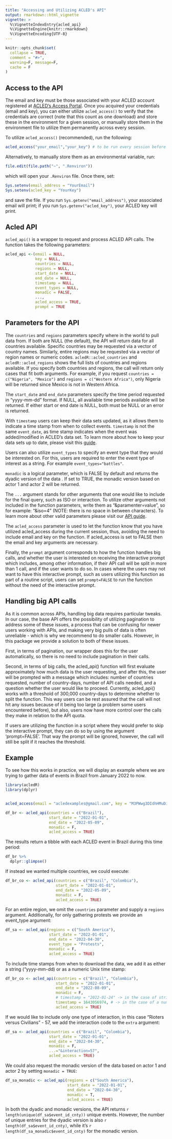 ```yaml
---
title: "Accessing and Utilizing ACLED's API"
output: rmarkdown::html_vignette
vignette: >
  %\VignetteIndexEntry{acled_api}
  %\VignetteEngine{knitr::rmarkdown}
  %\VignetteEncoding{UTF-8}
---
```


```r
knitr::opts_chunk$set(
  collapse = TRUE,
  comment = "#>",
  warning=F, message=F,
  cache = F
)
```

<!-- The workflow of this package is as follows: -->

<!--   1. Validate and store your credentials with acled_access(). -->

<!--   2. Download data with acled_api(). -->

<!--   3. (Optional) Transform your data from wide form (dyadic) to long form (monadic) with acled_transform(). -->

<!--   4. (Optional) Do some basic statistics with generate_counts() and generate_movers().  -->

## Access to the API

The email and key must be those associated with your ACLED account registered at [ACLED's Access Portal](developer.acleddata.com). Once you acquired your credentials (email and key), you can either utilize `acled_access()` to verify that the credentials are correct (note that this count as one download) and store these in the environment for a given session, or manually store them in the environment file to utilize them permanently across every session.

To utilize `acled_access()` (recommended), run the following:

```r
acled_access("your_email","your_key") # to be run every session before doing an API call. 
```

Alternatively, to manually store them as an environmental variable, run:

```r
file.edit(file.path("~", ".Renviron"))
```

which will open your `.Renviron` file. Once there, set:

```r
Sys.setenv(email_address = "YourEmail")
Sys.setenv(acled_key = "YourKey")
```

and save the file. If you run `Sys.getenv("email_address")`, your associated email will print; if you run `Sys.getenv("acled_key")`, your ACLED key will print.

## Acled API

`acled_api()` is a wrapper to request and process ACLED API calls. The function takes the following parameters:

```r
acled_api <-(email = NULL,
             key = NULL,
             countries = NULL,
             regions = NULL,
             start_date = NULL,
             end_date = NULL,
             timestamp = NULL,
             event_types = NULL,
             monadic = FALSE,
             ...,
             acled_access = TRUE,
             prompt = TRUE
```

## Parameters for the API

The `countries` and `regions` parameters specify where in the world to pull data from. If both are NULL (the default), the API will return data for all countries available. Specific countries may be requested via a vector of country names. Similarly, entire regions may be requested via a vector of region names or numeric codes. `acledR::acled_countries` and `acledR::acled_regions` shows the full lists of countries and regions available. If you specify both countries and regions, the call will return only cases that fit both arguments. For example, if you request `countries = c("Nigeria", "Mexico")` and `regions = c("Western Africa")`, only Nigeria will be returned since Mexico is not in Western Africa.

The `start_date` and `end_date` parameters specify the time period requested in "yyyy-mm-dd" format. If NULL, all available time periods available will be returned. If either start or end date is NULL, both must be NULL or an error is returned.

With `timestamp` users can keep their data sets updated, as it allows them to indicate a time stamp from when to collect events. `timestamp` is not the same `event_date`, as time stamp indicates when the event was added/modified in ACLED's data set. To learn more about how to keep your data sets up to date, please visit this [guide](https://acleddata.com/acleddatanew/wp-content/uploads/dlm_uploads/2019/07/ACLED_Timestamp-Memo_Methodology-Note_6.2019.pdf).

Users can also utilize `event_types` to specify an event type that they would be interested on. For this, users are required to enter the event type of interest as a string. For example `event_types="battles"`.

`monadic` is a logical parameter, which is FALSE by default and returns the dyadic version of the data . If set to TRUE, the monadic version based on actor 1 and actor 2 will be returned.

The `...` argument stands for other arguments that one would like to include for the final query, such as ISO or interaction. To utilize other arguments not included in the function parameters, write them as "&paramenter=value", so for example: "&iso=4" (NOTE: there is no space in between characters). To learn more about other valid parameters please visit our [API guide](https://acleddata.com/acleddatanew//wp-content/uploads/dlm_uploads/2021/11/API-User-Guide_Feb2022.pdf).

The `acled_access` parameter is used to let the function know that you have utilized acled_access during the current session, thus, avoiding the need to include email and key on the function. If acled_access is set to FALSE then the email and key arguments are necessary.

Finally, the `prompt` argument corresponds to how the function handles big calls, and whether the user is interested on receiving the interactive prompt which includes, among other information, if their API call will be split in more than 1 call, and if the user wants to do so. In cases where the users may not want to have this interactive prompt, such as users utilizing this function as part of a routine script, users can set `prompt=FALSE` to run the function without the need of the interactive prompt. 

## Handling big API calls

As it is common across APIs, handling big data requires particular tweaks. In our case, the base API offers the possibility of utilizing pagination to address some of these issues, a process that can be confusing for newer users working with APIs, and making very big pulls of data is often unreliable - which is why we recommend to do smaller calls. However, in this package we provide a solution to both of these issues.

First, in terms of pagination, our wrapper does this for the user automatically, so there is no need to include pagination in their calls. 

Second, in terms of big calls, the acled_api() function will first evaluate approximately how much data is the user requesting, and after this, the user will be prompted with a message which includes: number of countries requested, number of country-days, number of API calls needed, and a question whether the user would like to proceed. Currently, acled_api() works with a threshold of 300,000 country-days to determine whether to split the function. This way users can be rest assured that the call will not hit any issues because of it being too large (a problem some users encountered before), but also, users now have more control over the calls they make in relation to the API quota. 

If users are utilizing the function in a script where they would prefer to skip the interactive prompt, they can do so by using the argument 'prompt=FALSE'. That way the prompt will be ignored, however, the call will still be split if it reaches the threshold. 


## Example

To see how this works in practice, we will display an example where we are trying to gather data of events in Brazil from January 2022 to now.

```r
library(acledR)
library(dplyr)


acled_access(email = "acledexamples@gmail.com", key = "M3PWwg3DIdhHMuDiilp5") #  This is an example, you will need to input your credentials.

df_br <- acled_api(countries = c("Brazil"),
                   start_date = "2022-01-01",
                   end_date = "2022-05-09",
                   monadic = F,
                   acled_access = TRUE)
```
The results return a tibble with each ACLED event in Brazil during this time period:

```r
df_br %>% 
  dplyr::glimpse()
```

If instead we wanted multiple countries, we could execute:

```r
df_br_co <- acled_api(countries = c("Brazil", "Colombia"),
                      start_date = "2022-01-01",
                      end_date = "2022-05-09",
                      monadic = F,
                      acled_access = TRUE)
```

For an entire region, we omit the `countries` parameter and supply a `regions` argument. Additionally, for only gathering protests we provide an event_type argument:

```r
df_sa <- acled_api(regions = c("South America"),
                   start_date = "2022-01-01",
                   end_date = "2022-04-30",
                   event_type = "Protests",
                   monadic = F,
                   acled_access = TRUE)
```

To include time stamps from when to download the data, we add it as either a string ("yyyy-mm-dd) or as a numeric Unix time stamp:

```r
df_br_co <- acled_api(countries = c("Brazil", "Colombia"),
                      start_date = "2022-01-01",
                      end_date = "2022-08-09",
                      monadic = F,
                      # timestamp = "2022-01-24" -> in the case of string
                      timestamp = 1643056974, # -> in the case of a numeric Unix timestamp
                      acled_access = TRUE)
```

If we would like to include only one type of interaction, in this case "Rioters versus Civilians" - 57, we add the interaction code to the `extra` argument:

```r
df_sa <- acled_api(countries = c("Brazil", "Colombia"),
                   start_date = "2022-01-01",
                   end_date = "2022-04-30",
                   monadic = F,
                   ...="&interaction=57",
                   acled_access = TRUE)
```

We could also request the monadic version of the data based on actor 1 and actor 2 by setting `monadic = TRUE`:

```r
df_sa_monadic <- acled_api(regions = c("South America"),
                           start_date = "2022-01-01",
                           end_date = "2022-04-30",
                           monadic = T,
                           acled_access = TRUE)
```

In both the dyadic and monadic versions, the API returns `r length(unique(df_sa$event_id_cnty))` unique events. However, the number of unique entries for the dyadic version is also `r length(df_sa$event_id_cnty)`, while it's `r length(df_sa_monadic$event_id_cnty)` for the monadic version.

